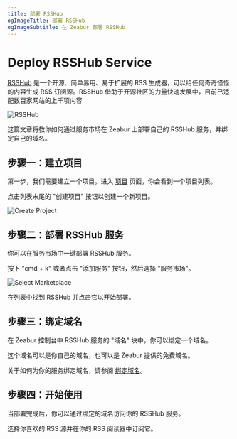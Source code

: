 ```yaml
---
title: 部署 RSSHub
ogImageTitle: 部署 RSSHub
ogImageSubtitle: 在 Zeabur 部署 RSSHub
---
```


# Deploy RSSHub Service

[RSSHub](https://rsshub.app) 是一个开源、简单易用、易于扩展的 RSS 生成器，可以给任何奇奇怪怪的内容生成 RSS 订阅源。RSSHub 借助于开源社区的力量快速发展中，目前已适配数百家网站的上千项内容

![RSSHub](/marketplace/rsshub/intro.png)

这篇文章将教你如何通过服务市场在 Zeabur 上部署自己的 RSSHub 服务，并绑定自己的域名。

## 步骤一：建立项目

第一步，我们需要建立一个项目。进入 [项目](https://dash.zeabur.com/projects) 页面，你会看到一个项目列表。

点击列表末尾的 "创建项目" 按钮以创建一个新项目。

![Create Project](/deploy/common/create-project.en-US.png)

## 步骤二：部署 RSSHub 服务

你可以在服务市场中一键部署 RSSHub 服务。

按下 "cmd + k" 或者点击 "添加服务" 按钮，然后选择 "服务市场"。

![Select Marketplace](/deploy/common/select-service.en-US.png)

在列表中找到 RSSHub 并点击它以开始部署。

## 步骤三：绑定域名

在 Zeabur 控制台中 RSSHub 服务的 "域名" 块中，你可以绑定一个域名。

这个域名可以是你自己的域名，也可以是 Zeabur 提供的免费域名。

关于如何为你的服务绑定域名，请参阅 [绑定域名](../deploy/domain-binding)。

## 步骤四：开始使用

当部署完成后，你可以通过绑定的域名访问你的 RSSHub 服务。

选择你喜欢的 RSS 源并在你的 RSS 阅读器中订阅它。
